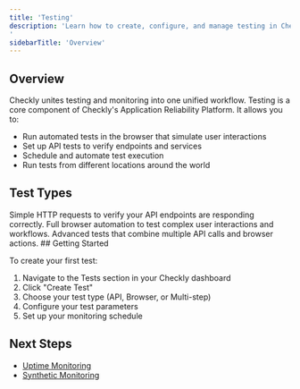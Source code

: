 ```yaml
---
title: 'Testing'
description: 'Learn how to create, configure, and manage testing in Checkly.
'
sidebarTitle: 'Overview'
---
```



## Overview

Checkly unites testing and monitoring into one unified workflow. Testing is a core component of Checkly's Application Reliability Platform. It allows you to:

- Run automated tests in the browser that simulate user interactions
- Set up API tests to verify endpoints and services
- Schedule and automate test execution
- Run tests from different locations around the world

## Test Types
<AccordionGroup>
<Accordion title="API Tests">
Simple HTTP requests to verify your API endpoints are responding correctly.
</Accordion>
<Accordion title="Browser Tests">
Full browser automation to test complex user interactions and workflows.
</Accordion>
<Accordion title="Multi-step Tests">
Advanced tests that combine multiple API calls and browser actions.
</Accordion>
</AccordionGroup>
## Getting Started

To create your first test:

1. Navigate to the Tests section in your Checkly dashboard
2. Click "Create Test"
3. Choose your test type (API, Browser, or Multi-step)
4. Configure your test parameters
5. Set up your monitoring schedule
## Next Steps

- [Uptime Monitoring](/docs/platform/detect/uptime-monitoring)
- [Synthetic Monitoring](/docs/platform/detect/synthetic-monitoring) 